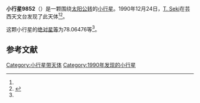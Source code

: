 {{Infobox planet
| bgcolour = #FFFFC0
| name = 9852
| symbol = 
| image = 
| caption = 
| discovery = yes
| discovery_ref = 
| discoverer = [[T._Seki|T. Seki]]
| discovery_site = [[芸西天文台|芸西天文台]] 
| discovered = 1990年12月24日
| designations = yes
| mp_name = 
| named_after = 
| alt_names = 1990 YX/ 1977 UW
| mp_category = [[主带小行星|主带小行星]]
| orbit_ref = <ref name="a">[http://ssd.jpl.nasa.gov/sbdb.cgi?sstr=9852 9852] {{Wayback|url=http://ssd.jpl.nasa.gov/sbdb.cgi?sstr=9852 |date=20210717065831 }}，小行星數據庫瀏覽器（JPL Small-Body Database Browser）－[[美国国家航空航天局|美国国家航空航天局]]喷气推进实验室</ref>
| epoch = 2456400.5 (2013年4月18日更新)
| aphelion = {{convert|2.8999263|AU|km|3|abbr=on|lk=out}}
| perihelion = {{convert|2.2093085|AU|km|3|abbr=on}}
| semimajor = {{convert|2.5546174|AU|km|3|abbr=on}}
| eccentricity = 0.1351705
| period = 1491.376241 [[日|日]]<br />4.08[[儒略年|儒略年]]
| avg_speed = 
| inclination = 5.24829
| asc_node = 8.16667
| mean_anomaly = 
| arg_peri = 78.06476
| satellites = 
| physical_characteristics = yes
| dimensions = 
| mass = 
| density = 
| surface_grav = 
| escape_velocity = 
| sidereal_day = 
| axial_tilt = 
| pole_ecliptic_lat = 
| pole_ecliptic_lon = 
| albedo = 
| temperatures= 
| temp_name1 = 
| mean_temp_1 = 
| max_temp_1 = 
| temp_name2 = 
| max_temp_2 = 
| spectral_type = 
| abs_magnitude = 78.06476
}}

'''小行星9852'''（{{lang-en|9852}}）是一颗围绕[[太阳|太阳]][[公转|公转]]的[[小行星|小行星]]。1990年12月24日，[[T._Seki|T. Seki]]在芸西天文台发现了此天体<ref name="a" /><ref>{{cite news|title=小行星列表|url=http://cfa-www.harvard.edu/iau/lists/NumberedMPs.txt|accessdate=2013-07-08|newspaper=哈佛大学|archive-date=2008-05-17|archive-url=https://web.archive.org/web/20080517010638/http://cfa-www.harvard.edu/iau/lists/NumberedMPs.txt|dead-url=no}}</ref>。

这颗小行星的[[绝对星等|绝对星等]]为78.06476等<ref name="a" />。

==参考文献==
{{reflist}}
{{Minor Planet Number|[[小行星9851|小行星9851]]|[[小行星9853|小行星9853]]}}

{{小天体}}

[[Category:小行星带天体|Category:小行星带天体]]
[[Category:1990年发现的小行星|Category:1990年发现的小行星]]

{{asteroid-stub}}
